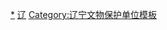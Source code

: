 {{Navbox
|name = 辽宁全国重点文物保护单位
|title = [[辽宁全国重点文物保护单位列表|辽宁省境内的全国重点文物保护单位]]
|listclass=hlist
|style = text-align:left;
|groupstyle = text-align:center;
|state = {{{state<includeonly>|collapsed</includeonly>}}}

|group1 = [[沈阳市]]
|list1 = 
*[[沈阳故宫]]
*[[清昭陵]]
*[[清福陵|福陵]]
*[[张氏帅府|张学良旧居]]
*[[新乐遗址]]
*[[叶茂台辽墓]]
*[[东北大学旧址]]
*[[高台山遗址]]
*[[石台子山城]]
*[[太平寺 (沈阳)|锡伯族家庙]]
*[[无垢净光舍利塔]]
*[[耶稣圣心主教座堂 (沈阳)|沈阳天主堂]]
*[[沈阳中山广场建筑群]]
*[[辽宁总站旧址]]
*[[沈阳东站|奉海铁路局旧址]]
*[[沈阳二战盟军战俘营旧址]]
*[[永安桥 (沈阳)|永安石桥]]
*[[中共满洲省委旧址]]
*[[北大营营房旧址]]
*[[中华人民共和国最高人民法院特别军事法庭|审判日本战犯特别军事法庭旧址]]
 
|group2 = [[大连市]]
|list2 = 
*[[中苏友谊纪念塔]]
*[[旅顺监狱旧址]]
*[[大连俄国建筑]]
*[[大连中山广场近代建筑群]]
*[[万忠墓]]
*[[旅顺博物馆|关东厅博物馆旧址]]
*[[小珠山遗址]]
*[[双砣子遗址]]
*[[巍霸山城]]（含[[清泉寺]]）
*[[大黑山山城]]
*[[得利寺山城]]
*[[四平山积石墓地]]
*[[石棚沟石棚]]
*[[岗上楼上墓地]]
*[[营城子汉墓群]]
*[[南子弹库旧址]]
*[[旅顺船坞旧址]]
*[[老铁山灯塔]]
*[[关东州总督府旧址]]
*[[旅顺红十字医院旧址]]
*[[关东州厅旧址]]
*[[侵华日军关东军司令部旧址]]
*[[张店古城遗址]]
*[[旅顺沙俄陆防副司令官邸建筑]]
 
|group3 = [[鞍山市]]
|list3 = 
*[[海城仙人洞遗址]]
*[[析木镇|析木城石棚]]
*[[海城金塔|金塔]]
*[[海城银塔|银塔]]
*[[千山古建筑群]]
*[[卧龙山山城遗址]]
*[[鞍山钢铁厂早期建筑]]
 
|group4 = [[抚顺市]]
|list4 = 
*[[平顶山惨案|平顶山惨案遗址]]
*[[清永陵|永陵]]
*[[赫图阿拉城|赫图阿拉故城]]
*[[抚顺战犯管理所|抚顺战犯管理所旧址]]
*[[永陵南城址]]
*[[施家沟墓地]]
*[[元帅林]]
*[[抚顺市雷锋纪念馆|雷锋墓]]和[[雷锋纪念碑]]
*[[薩爾滸城|萨尔浒城遗址]]
 
|group5 = [[本溪市]]
|list5 = 
*[[五女山城|五女山山城]]
*[[庙后山遗址]]
*[[高俭地山城]]
*[[下古城子城址]]
*[[边牛山城址]]
*[[马城子墓地]]
*[[望江楼墓地]]
*[[雅河流域墓群]]
*[[冯家堡子墓地]]
*[[本溪湖工业遗产群]]
 
|group6 = [[丹东市]]
|list6 =
*[[凤凰山山城]]
*[[鸭绿江断桥]]
*[[前阳洞穴遗址]]
*[[后洼遗址]]
*[[东山大石盖墓]]
*[[抗美援朝下河口公路断桥遗址]]
 
|group7 = [[锦州市]]
|list7 = 
*[[奉国寺]]
*[[北镇庙]]
*[[崇兴寺双塔]]
*[[广济寺古建筑群]]
*[[万佛堂石窟]]
*[[广宁城]]
*[[龙岗墓群]]
*[[班吉塔]]
*[[广胜寺塔]]
*[[医巫闾山辽陵]]
 
|group8 = [[营口市]]
|list8 = 
*[[玄贞观]]
*[[金牛山遗址]]
*[[石棚山石棚]]
*[[西炮台遗址]]
*[[高丽城山城]]
*[[营口俄国领事馆旧址]]
 
|group9 = [[阜新市]]
|list9 = 
*[[查海遗址]]
*[[阜新万人坑]]
*[[关山辽墓]]
*[[东塔山塔]]
*[[塔营子塔]]
 
|group10 = [[辽阳市]]
|list10 = 
*[[辽阳壁画墓群]]
*[[辽阳白塔]]
*[[燕州城山城]]
*[[冮官屯窑址]]
*[[东京城|东京城城址]]
*[[辽阳苗圃汉墓群]]
*[[东京陵]]
 
|group11 = [[盘锦市]]
|list11 = 
*[[甲午战争田庄台遗址]]
*[[侵華日本關東軍護路守備隊盤山分隊舊址]]
 
|group12 = [[铁岭市]]
|list12 = 
*[[团山遗址]]
*[[城子山山城]]
*[[四面城城址]]
*[[银冈书院]]
*[[开原崇寿寺塔]]
 
|group13 = [[朝阳市]]
|list13 = 
*[[朝阳北塔]]
*[[牛河梁遗址]]
*[[东山嘴遗址]]
*[[袁台子墓]]
*[[冯素弗墓]]
*[[云接寺塔]]
*[[佑顺寺]]
*[[五连城城址]]
*[[八家子城址]]
*[[喇嘛洞墓地]]
*[[八棱观塔]]
*[[东平房塔]]
*[[黄花滩塔]]
*[[青峰塔]]
*[[双塔寺双塔]]
*[[鸽子洞遗址]]
*[[三燕龙城遗址]]
*[[喀喇沁右翼旗蒙古王陵]]
*[[朝阳南塔]]
*[[台吉万人坑遗址]]
 
|group14 = [[葫芦岛市]]
|list14 = 
*[[兴城古城]]
*[[姜女石遗址]]
*[[长城|万里长城]]—[[九门口]]<sup>注1</sup>
*[[圣水寺 (葫芦岛)|圣水寺]]
*[[中前所城]]
*[[沙锅屯遗址]]
*[[邰集屯城址]]
*[[东大杖子古墓群]]
*[[白塔峪塔]]
*[[磨石沟塔]]
*[[妙峰寺双塔]]
*[[沙锅屯石塔]]
 
|group15 = 跨省市区
|list15 = 
*[[长城]]
*[[中东铁路建筑群]]
 
|belowstyle= text-align:left
|below = 注1：'''九门口'''，亦为[[河北全国重点文物保护单位列表|河北全国重点文物保护单位]]。<br />参见：'''[[辽宁省文物保护单位]]'''{{中华人民共和国各省级行政区模板索引|全国重点文物保护单位|仅内地=yes|仅省名=yes}}
}}<noinclude>
 
[[Category:辽宁全国重点文物保护单位|*]]
[[Category:全国重点文物保护单位模板|辽]]
[[Category:辽宁文物保护单位模板]]
</noinclude>
